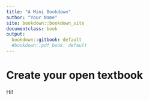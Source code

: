 ```yaml
---
title: "A Mini Bookdown"
author: "Your Name"
site: bookdown::bookdown_site
documentclass: book
output:
  bookdown::gitbook: default
  #bookdown::pdf_book: default
---
```


# Create your open textbook

Hi!
